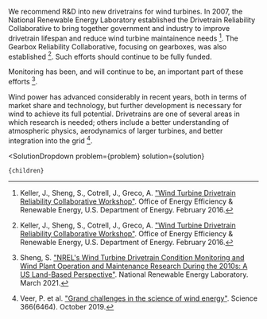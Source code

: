 

We recommend R&D into new drivetrains for wind turbines. In 2007, the National Renewable Energy Laboratory established the Drivetrain Reliability Collaborative to bring together government and industry to improve drivetrain lifespan and reduce wind turbine maintainence needs [^"25"]. The Gearbox Reliability Collaborative, focusing on gearboxes, was also established [^"25"]. Such efforts should continue to be fully funded.

Monitoring has been, and will continue to be, an important part of these efforts [^"46"].

Wind power has advanced considerably in recent years, both in terms of market share and technology, but further development is necessary for wind to achieve its full potential. Drivetrains are one of several areas in which research is needed; others include a better understanding of atmospheric physics, aerodynamics of larger turbines, and better integration into the grid [^"54"].

[^"25"]: Keller, J., Sheng, S., Cotrell, J., Greco, A. ["Wind Turbine Drivetrain Reliability Collaborative Workshop"](https://www.nrel.gov/docs/fy16osti/66593.pdf). Office of Energy Efficiency & Renewable Energy, U.S. Department of Energy. February 2016.

[^"46"]: Sheng, S. ["NREL's Wind Turbine Drivetrain Condition Monitoring and Wind Plant Operation and Maintenance Research During the 2010s: A US Land-Based Perspective"](https://www.osti.gov/pages/biblio/1774831). National Renewable Energy Laboratory. March 2021.

[^"54"]: Veer, P. et al. ["Grand challenges in the science of wind energy"](https://www.science.org/doi/10.1126/science.aau2027). Science 366(6464). October 2019.

  <SolutionDropdown 
    problem={problem} 
    solution={solution}
  >
    {children}
  </SolutionDropdown>